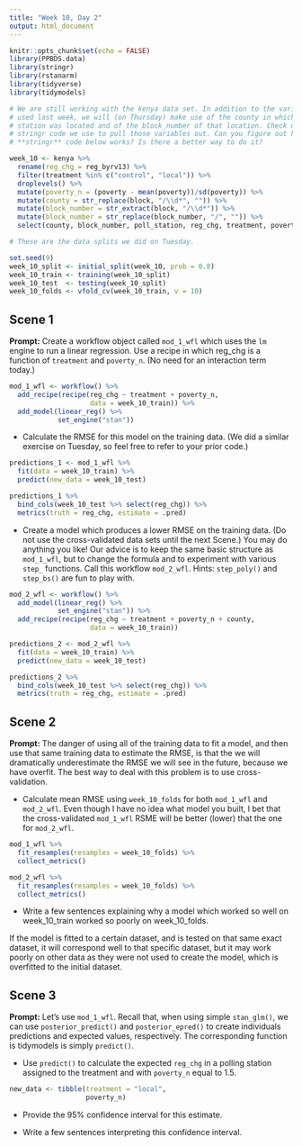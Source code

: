 ```yaml
---
title: "Week 10, Day 2"
output: html_document
---
```


```r
knitr::opts_chunk$set(echo = FALSE)
library(PPBDS.data)
library(stringr)
library(rstanarm)
library(tidyverse)
library(tidymodels)

# We are still working with the kenya data set. In addition to the variables we
# used last week, we will (on Thursday) make use of the county in which the poll
# station was located and of the block_number of that location. Check out the
# stringr code we use to pull those variables out. Can you figure out how the
# **stringr** code below works? Is there a better way to do it?

week_10 <- kenya %>% 
  rename(reg_chg = reg_byrv13) %>% 
  filter(treatment %in% c("control", "local")) %>% 
  droplevels() %>% 
  mutate(poverty_n = (poverty - mean(poverty))/sd(poverty)) %>% 
  mutate(county = str_replace(block, "/\\d*", "")) %>% 
  mutate(block_number = str_extract(block, "/\\d*")) %>% 
  mutate(block_number = str_replace(block_number, "/", "")) %>% 
  select(county, block_number, poll_station, reg_chg, treatment, poverty_n) 

# These are the data splits we did on Tuesday.

set.seed(9)
week_10_split <- initial_split(week_10, prob = 0.8)
week_10_train <- training(week_10_split)
week_10_test  <- testing(week_10_split)
week_10_folds <- vfold_cv(week_10_train, v = 10)
```


## Scene 1

**Prompt:** Create a workflow object called `mod_1_wfl` which uses the `lm` engine to run a linear regression. Use a recipe in which reg_chg is a function of `treatment` and `poverty_n`. (No need for an interaction term today.) 

```r

mod_1_wfl <- workflow() %>%
  add_recipe(recipe(reg_chg ~ treatment + poverty_n,
                    data = week_10_train)) %>%
  add_model(linear_reg() %>%
            set_engine("stan"))

```

* Calculate the RMSE for this model on the training data. (We did a similar exercise on Tuesday, so feel free to refer to your prior code.)

```r

predictions_1 <- mod_1_wfl %>%
  fit(data = week_10_train) %>%
  predict(new_data = week_10_test)

predictions_1 %>%
  bind_cols(week_10_test %>% select(reg_chg)) %>%
  metrics(truth = reg_chg, estimate = .pred)

```

* Create a model which produces a lower RMSE on the training data. (Do not use the cross-validated data sets until the next Scene.) You may do anything you like! Our advice is to keep the same basic structure as `mod_1_wfl`, but to change the formula and to experiment with various `step_` functions. Call this workflow `mod_2_wfl`. Hints: `step_poly()` and `step_bs()` are fun to play with.

```r

mod_2_wfl <- workflow() %>%
  add_model(linear_reg() %>%
            set_engine("stan")) %>%
  add_recipe(recipe(reg_chg ~ treatment + poverty_n + county,
                    data = week_10_train))

predictions_2 <- mod_2_wfl %>%
  fit(data = week_10_train) %>%
  predict(new_data = week_10_test)

predictions_2 %>%
  bind_cols(week_10_test %>% select(reg_chg)) %>%
  metrics(truth = reg_chg, estimate = .pred)

```

## Scene 2

**Prompt:** The danger of using all of the training data to fit a model, and then use that same training data to estimate the RMSE, is that the we will dramatically underestimate the RMSE we will see in the future, because we have overfit. The best way to deal with this problem is to use cross-validation. 

* Calculate mean RMSE using `week_10_folds` for both `mod_1_wfl` and `mod_2_wfl`.  Even though I have no idea what model you built, I bet that the cross-validated `mod_1_wfl` RSME will be better (lower) that the one for `mod_2_wfl`.

```r

mod_1_wfl %>%
  fit_resamples(resamples = week_10_folds) %>%
  collect_metrics()

mod_2_wfl %>%
  fit_resamples(resamples = week_10_folds) %>%
  collect_metrics()

```

* Write a few sentences explaining why a model which worked so well on week_10_train worked so poorly on week_10_folds.

If the model is fitted to a certain dataset, and is tested on that same exact dataset, it will correspond well 
to that specific dataset, but it may work poorly on other data as they were not used to create the model, which
is overfitted to the initial dataset.

## Scene 3

**Prompt:** Let's use `mod_1_wfl`. Recall that, when using simple `stan_glm()`, we can use `posterior_predict()` and `posterior_epred()` to create individuals predictions and expected values, respectively. The corresponding function is tidymodels is simply `predict()`.

* Use `predict()` to calculate the expected `reg_chg` in a polling station assigned to the treatment and with `poverty_n` equal to 1.5. 

```r

new_data <- tibble(treatment = "local", 
                   poverty_n)

```

* Provide the 95% confidence interval for this estimate.

* Write a few sentences interpreting this confidence interval.

